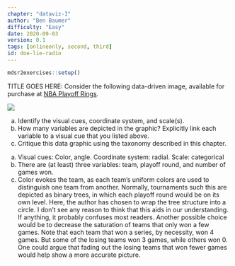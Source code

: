 ```yaml
---
chapter: "dataviz-I"
author: "Ben Baumer"
difficulty: "Easy"
date: 2020-09-03 
version: 0.1
tags: [onlineonly, second, third]
id: doe-lie-radio
---
```


```r
mdsr2exercises::setup()
```

TITLE GOES HERE: Consider the following data-driven image, available for purchase at [NBA Playoff Rings](http://champsring.com/products/pro-basketball-2013).

![](https://cdn.shopify.com/s/files/1/0144/6552/products/NBA-Basketball-2013-_6_1024x1024.jpg)

a. Identify the visual cues, coordinate system, and scale(s). 
b. How many variables are depicted in the graphic? Explicitly link each variable to a visual cue that you listed above. 
c. Critique this data graphic using the taxonomy described in this chapter. 

<!--answer-start-->
a. Visual cues: Color, angle. Coordinate system: radial. Scale: categorical
b. There are (at least) three variables: team, playoff round, and number of games won. 
c. Color evokes the team, as each team's uniform colors are used to distinguish one team from another. Normally, tournaments such this are depicted as binary trees, in which each playoff round would be on its own level. Here, the author has chosen to wrap the tree structure into a circle. I don't see any reason to think that this aids in our understanding. If anything, it probably confuses most readers. 
Another possible choice would be to decrease the saturation of teams that only won a few games. Note that each team that won a series, by necessity, won 4 games. But some of the losing teams won 3 games, while others won 0. One could argue that fading out the losing teams that won fewer games would help show a more accurate picture. 
<!--answer-end-->



